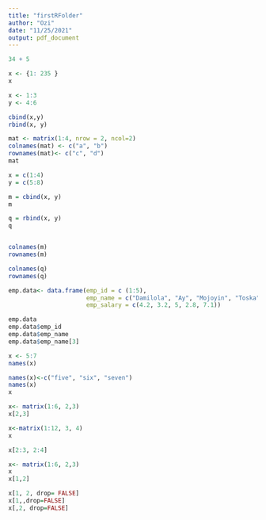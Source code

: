 ```yaml
---
title: "firstRFolder"
author: "Ozi"
date: "11/25/2021"
output: pdf_document
---
```


```r

34 + 5
```

```r

x <- {1: 235 }
x
```
```r

x <- 1:3
y <- 4:6

cbind(x,y)
rbind(x, y)
```

```r
mat <- matrix(1:4, nrow = 2, ncol=2)
colnames(mat) <- c("a", "b")
rownames(mat)<- c("c", "d")
mat

```

```r
x = c(1:4)
y = c(5:8)

m = cbind(x, y)
m

q = rbind(x, y)
q


colnames(m)
rownames(m)

colnames(q)
rownames(q)
```

```r
emp.data<- data.frame(emp_id = c (1:5),
                      emp_name = c("Damilola", "Ay", "Mojoyin", "Toska", "Fati"),
                      emp_salary = c(4.2, 3.2, 5, 2.8, 7.1))

emp.data
emp.data$emp_id
emp.data$emp_name
emp.data$emp_name[3]
```

```r
x <- 5:7
names(x)

names(x)<-c("five", "six", "seven")
names(x)
x
```

```r
x<- matrix(1:6, 2,3)
x[2,3]

```


```r
x<-matrix(1:12, 3, 4)
x

x[2:3, 2:4]

```
```r
x<- matrix(1:6, 2,3)
x
x[1,2]

x[1, 2, drop= FALSE]
x[1,,drop=FALSE]
x[,2, drop=FALSE]
```
